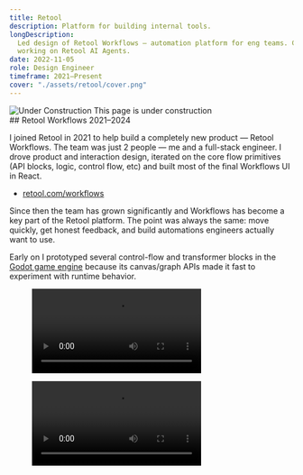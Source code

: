 ```yaml
---
title: Retool
description: Platform for building internal tools.
longDescription:
  Led design of Retool Workflows — automation platform for eng teams. Currently
  working on Retool AI Agents.
date: 2022-11-05
role: Design Engineer
timeframe: 2021–Present
cover: "./assets/retool/cover.png"
---
```




<div className="flex breakout h-20 items-center justify-center dark:bg-amber-950 dark:text-amber-400 bg-amber-100 text-amber-600 uppercase border-y-4 border-dashed border-current/40">
  <Image  class="size-6 mr-2" src={a} alt="Under Construction" />
  This page is under construction
</div>

<div class="col-[breakout] grid grid-cols-subgrid">
  ## Retool Workflows
  <time datetime="2021" class="aside">
    2021–2024
  </time>
</div>

I joined Retool in 2021 to help build a completely new product — Retool
Workflows. The team was just 2 people — me and a full-stack engineer. I drove
product and interaction design, iterated on the core flow primitives (API
blocks, logic, control flow, etc) and built most of the final Workflows UI in
React.

<ul class="aside">
  <li>
    <a target="_blank" rel="external" href="https://retool.com/workflows">
      retool.com/workflows
    </a>
  </li>
</ul>

Since then the team has grown significantly and Workflows has become a key part
of the Retool platform. The point was always the same: move quickly, get honest
feedback, and build automations engineers actually want to use.

Early on I prototyped several control-flow and transformer blocks in the
[Godot game engine](https://godotengine.org/) because its canvas/graph APIs made
it fast to experiment with runtime behavior.

<figure class="breakout">
  <Video controls src={prototype_timer} className="bg-neutral-900! p-4" />
  <figcaption>
    Godot prototype for Workflows Timer and Iterator blocks
  </figcaption>
</figure>

<figure class="breakout">
  <Video controls src={prototype_loop} className="bg-neutral-900! p-4" />
  <figcaption>
    Godot prototype for Workflows Loop and API request blocks
  </figcaption>
</figure>
